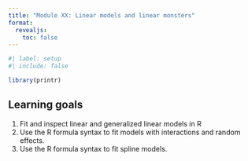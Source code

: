 ```yaml
---
title: "Module XX: Linear models and linear monsters"
format:
  revealjs:
    toc: false
---
```


```r
#| label: setup
#| include: false

library(printr)
```


## Learning goals

1. Fit and inspect linear and generalized linear models in R
1. Use the R formula syntax to fit models with interactions and random effects.
1. Use the R formula syntax to fit spline models.




